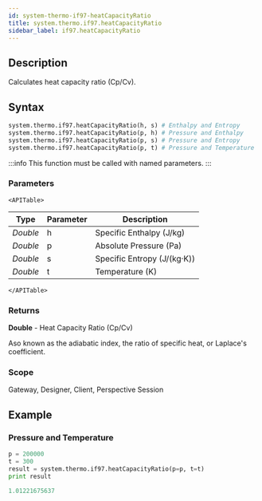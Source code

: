 ```yaml
---
id: system-thermo-if97-heatCapacityRatio
title: system.thermo.if97.heatCapacityRatio
sidebar_label: if97.heatCapacityRatio
---
```



## Description

Calculates heat capacity ratio (Cp/Cv). 

## Syntax

```python
system.thermo.if97.heatCapacityRatio(h, s) # Enthalpy and Entropy
system.thermo.if97.heatCapacityRatio(p, h) # Pressure and Enthalpy
system.thermo.if97.heatCapacityRatio(p, s) # Pressure and Entropy
system.thermo.if97.heatCapacityRatio(p, t) # Pressure and Temperature
```

:::info
This function must be called with named parameters.
:::

### Parameters

```mdx-code-block
<APITable>
```

| Type     | Parameter | Description                     |
| -------- | --------- | ------------------------------- |
| _Double_ | h         | Specific Enthalpy (J/kg)        |
| _Double_ | p         | Absolute Pressure (Pa)          |
| _Double_ | s         | Specific Entropy (J/(kg·K))     |
| _Double_ | t         | Temperature (K)                |
```mdx-code-block
</APITable>
```

### Returns
__Double__ - Heat Capacity Ratio (Cp/Cv)

Aso known as the adiabatic index, the ratio of specific heat, or Laplace's coefficient.


### Scope
Gateway, Designer, Client, Perspective Session

## Example

### Pressure and Temperature
```python
p = 200000
t = 300
result = system.thermo.if97.heatCapacityRatio(p=p, t=t)
print result
```

```python title="Result"
1.01221675637
```